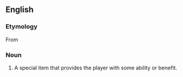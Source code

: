 {{also|powerup|power up}}
==English==
{{swp}}

===Etymology===
From {{bor|en|ja|パワーアップ|tr=pawā-appu}}

===Noun===
{{en-noun|head=[[power]]-[[up]]}}

# {{lb|en|video games}} A special item that provides the player with some ability or benefit.